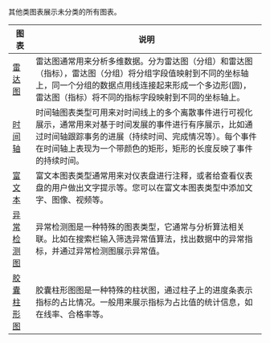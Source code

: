 其他类图表展示未分类的所有图表。

|图表|说明|
|-|-|
|[雷达图](/express/manual/6055/radar)|雷达图通常用来分析多维数据。分为雷达图（分组）和雷达图（指标），雷达图（分组）将分组字段值映射到不同的坐标轴上，同一个分组的数据点用线连接起来形成一个多边形(圆)，雷达图（指标）将不同的指标字段映射到不同的坐标轴上。|
|[时间轴](/express/manual/6252/timeline)|时间轴图表类型可用来对时间线上的多个离散事件进行可视化展示，通常用来对基于时间发展的事件进行有序展示，比如通过时间轴跟踪事务的进展（持续时间、完成情况等）。每个事件在时间轴上表现为一个带颜色的矩形，矩形的长度反映了事件的持续时间。|
|[富文本](/express/manual/6060/RTF)|富文本图表类型通常用来对仪表盘进行注释，或者给查看仪表盘的用户做出文字提示等。您可以在富文本图表类型中添加文字、图像、视频等。|
|[异常检测图](/express/manual/6247/anomaly-detection-figure)|异常检测图是一种特殊的图表类型，它通常与分析算法相关联。比如在搜索栏输入筛选异常值算法，找出数据中的异常指标，并通过异常检测图展示异常值。|
|[胶囊柱形图](/express/manual/6690/capsule_histogram)|胶囊柱形图图是一种特殊的柱状图，通过柱子上的进度条表示指标的占比情况。一般用来展示指标为占比值的统计信息，如在线率、合格率等。|


